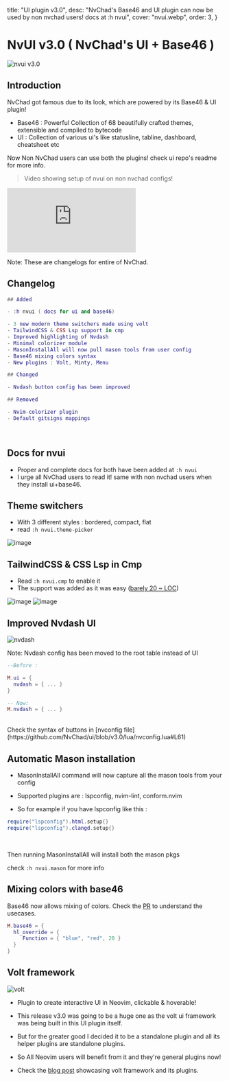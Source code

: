  title: "UI plugin v3.0",
  desc:
    "NvChad's Base46 and UI plugin can now be used by non nvchad users! docs at :h nvui",
  cover: "nvui.webp",
  order: 3,
}

# NvUI v3.0 ( NvChad's UI + Base46 )

![nvui v3.0](/news/nvui.webp)

## Introduction

NvChad got famous due to its look, which are powered by its Base46 & UI plugin!

- Base46 : Powerful Collection of 68 beautifully crafted themes, extensible and compiled to bytecode
- UI : Collection of various ui's like statusline, tabline, dashboard, cheatsheet etc

Now Non NvChad users can use both the plugins! check ui repo's readme for more info.

> Video showing setup of nvui on non nvchad configs!

<div class="iframe-container">
<iframe src="https://www.youtube.com/embed/lhwcaAS66nQ?si=VYvg44IiJB6k9PPU" title="YouTube video player" frameborder="0" allow="accelerometer; autoplay; clipboard-write; encrypted-media; gyroscope; picture-in-picture; web-share" referrerpolicy="strict-origin-when-cross-origin" allowfullscreen></iframe>
</div>

Note: These are changelogs for entire of NvChad.

## Changelog
```lua
## Added

- :h nvui ( docs for ui and base46)

- 3 new modern theme switchers made using volt
- TailwindCSS & CSS Lsp support in cmp
- Improved highlighting of Nvdash
- Minimal colorizer module
- MasonInstallAll will now pull mason tools from user config
- Base46 mixing colors syntax
- New plugins : Volt, Minty, Menu 

## Changed 

- Nvdash button config has been improved

## Removed

- Nvim-colorizer plugin
- Default gitsigns mappings

```
<br/>


## Docs for nvui

- Proper and complete docs for both have been added at `:h nvui`
- I urge all NvChad users to read it! same with non nvchad users when they install ui+base46.

## Theme switchers

- With 3 different styles : bordered, compact, flat
- read `:h nvui.theme-picker`

![image](https://github.com/user-attachments/assets/897e46f1-9ae2-4cc2-8fa2-64eff40a90dd)

## TailwindCSS & CSS Lsp in Cmp

- Read `:h nvui.cmp` to enable it
- The support was added as it was easy ([barely 20 ~ LOC](https://github.com/NvChad/ui/blob/v3.0/lua/nvchad/cmp/format.lua))

![image](https://github.com/user-attachments/assets/c44e405b-f0f1-4c56-ae58-85c49b9616a0)
![image](https://github.com/user-attachments/assets/57e88886-7c95-4e77-a252-2021160cd274)

## Improved Nvdash UI

![nvdash](https://github.com/user-attachments/assets/0c7e2c8f-8940-42ea-9c18-7456768d2d05)

Note: Nvdash config has been moved to the root table instead of UI

```lua
--Before :

M.ui = {
  nvdash = { ... }
}

-- Now: 
M.nvdash = { ... }
```
<br/>
Check the syntax of buttons in [nvconfig file](https://github.com/NvChad/ui/blob/v3.0/lua/nvconfig.lua#L61)


## Automatic Mason installation 

- MasonInstallAll command will now capture all the mason tools from your config
- Supported plugins are : lspconfig, nvim-lint, conform.nvim

- So for example if you have lspconfig like this :

```lua 
require("lspconfig").html.setup{}
require("lspconfig").clangd.setup{}
``` 
<br/>

Then running MasonInstallAll will install both the mason pkgs 

check `:h nvui.mason` for more info

## Mixing colors with base46

Base46 now allows mixing of colors. Check the [PR](https://github.com/NvChad/base46/pull/262) to understand the usecases.

```lua
M.base46 = {
  hl_override = {
     Function = { "blue", "red", 20 }
  }
}
```

## Volt framework

![volt](/news/volt.webp)

- Plugin to create interactive UI in Neovim, clickable & hoverable!

- This release v3.0 was going to be a huge one as the volt ui framework was being built in this UI plugin itself.

- But for the greater good I decided it to be a standalone plugin and all its helper plugins are standalone plugins.

- So All Neovim users will benefit from it and they're general plugins now!

- Check the [blog post](/news/volt) showcasing volt framework and its plugins.
